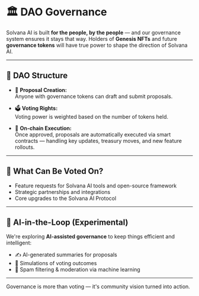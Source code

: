# 🏛 DAO Governance

Solvana AI is built **for the people, by the people** — and our governance system ensures it stays that way. Holders of **Genesis NFTs** and future **governance tokens** will have true power to shape the direction of Solvana AI.

---

## 🧱 DAO Structure

- 📝 **Proposal Creation:**  
  Anyone with governance tokens can draft and submit proposals.

- 🗳 **Voting Rights:**  
  Voting power is weighted based on the number of tokens held.

- 🔗 **On-chain Execution:**  
  Once approved, proposals are automatically executed via smart contracts — handling key updates, treasury moves, and new feature rollouts.

---

## 🔄 What Can Be Voted On?

- Feature requests for Solvana AI tools and open-source framework  
- Strategic partnerships and integrations  
- Core upgrades to the Solvana AI Protocol  

---

## 🤖 AI-in-the-Loop (Experimental)

We're exploring **AI-assisted governance** to keep things efficient and intelligent:

- ✍️ AI-generated summaries for proposals  
- 🧪 Simulations of voting outcomes  
- 🚫 Spam filtering & moderation via machine learning

---

Governance is more than voting — it's community vision turned into action.

